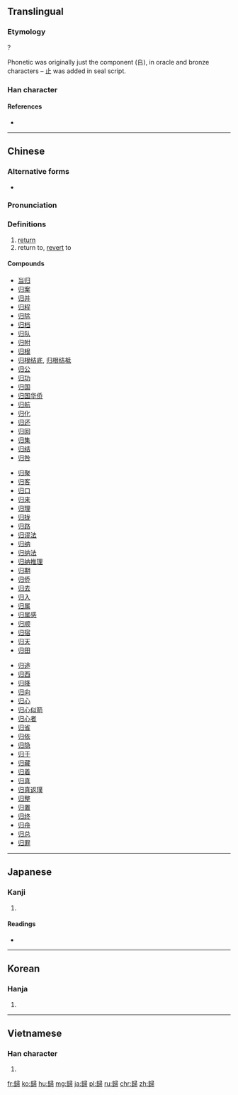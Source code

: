{{also|帰|归}}
==Translingual==
{{Han simplified forms|歸|帰|归}}

===Etymology===
{{Han compound|追|帚|ls=psc|c1=p|c2=s}} ?

Phonetic was originally just the component (𠂤), in oracle and bronze characters – 止 was added in seal script.

===Han character===
{{Han char|rn=77|rad=止|as=14|sn=18|four=27127|canj=HMSMB|ids=⿰⿱𠂤止帚}}

====References====
* {{Han ref|kx=0578.070|dkj=16349|dj=0968.180|hdz=21446.150|uh=6B78|ud=27512|bh=C26B|bd=49771}}

----

==Chinese==
{{zh-forms|s=归}}

===Alternative forms===
* {{zh-l|帰}}

===Pronunciation===
{{zh-pron
|m=guī
|c=gwai6,gwai1,kwai3
|h=pfs=kûi
|md=
|mn=kui
|w=
|mc=y
|oc=y
|cat=v
}}

===Definitions===
{{zh-hanzi}}

# [[return]]
# return to, [[revert]] to

====Compounds====
{{top3}}
* [[当归]]
* [[归案]]
* [[归并]]
* [[归程]]
* [[归除]]
* [[归档]]
* [[归队]]
* [[归附]]
* [[归根]]
* [[归根结底]], [[归根结柢]]
* [[归公]]
* [[归功]]
* [[归国]]
* [[归国华侨]]
* [[归航]]
* [[归化]]
* [[归还]]
* [[归回]]
* [[归集]]
* [[归结]]
* [[归咎]]
{{mid3}}
* [[归聚]]
* [[归客]]
* [[归口]]
* [[归来]]
* [[归理]]
* [[归拢]]
* [[归路]]
* [[归谬法]]
* [[归纳]]
* [[归纳法]]
* [[归纳推理]]
* [[归期]]
* [[归侨]]
* [[归去]]
* [[归入]]
* [[归属]]
* [[归属感]]
* [[归顺]]
* [[归宿]]
* [[归天]]
* [[归田]]
{{mid3}}
* [[归途]]
* [[归西]]
* [[归降]]
* [[归向]]
* [[归心]]
* [[归心似箭]]
* [[归心者]]
* [[归省]]
* [[归依]]
* [[归隐]]
* [[归于]]
* [[归藏]]
* [[归着]]
* [[归真]]
* [[归真返璞]]
* [[归整]]
* [[归置]]
* [[归终]]
* [[归舟]]
* [[归总]]
* [[归罪]]
{{bottom}}

----

==Japanese==

===Kanji===
{{ja-kanji|grade=|rs=止14|style=ky|shin=帰}}

# {{defn|lang=ja|sort=止14}}

====Readings====
* {{ja-readings|on=[[き]] (ki), [[ぎ]] (gi)|kun=[[とつぐ]] (totsugu), [[ゆく]] (yuku), [[かえる]] (kaeru)}}

----

==Korean==

===Hanja===
{{ko-hanja|hangeul=[[귀]], [[궤]]|eumhun=|rv=gwi, gwe|mr=kwi, kwe|y=kwi, kwey}}

# {{defn|lang=ko|sort=止14}}

----

==Vietnamese==

===Han character===
{{vi-hantu|[[qui]], [[quy]]|rs=止14}}

# {{defn|lang=vi|sort=止14}}

[[fr:歸]]
[[ko:歸]]
[[hu:歸]]
[[mg:歸]]
[[ja:歸]]
[[pl:歸]]
[[ru:歸]]
[[chr:歸]]
[[zh:歸]]
